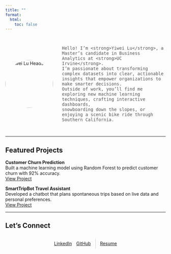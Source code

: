 ```yaml
---
title: ""
format:
  html:
    toc: false
---
```


<!-- Profile Section -->
<div style="display: flex; flex-wrap: wrap; align-items: center; gap: 2em; max-width: 900px; margin: 2em auto;">

  <!-- Avatar -->
  <img src="images/Headshot.jpg" alt="Yiwei Lu Headshot" style="width:150px; height:150px; border-radius:50%;"/>

  <!-- Bio -->
  <div style="flex: 1; font-size: 1rem; color: #555;">
    Hello! I’m <strong>Yiwei Lu</strong>, a Master’s candidate in Business Analytics at <strong>UC Irvine</strong>.
    I’m passionate about transforming complex datasets into clear, actionable insights that empower organizations to make smarter decisions.
    Outside of work, you’ll find me exploring new machine learning techniques, crafting interactive dashboards,
    snowboarding down the slopes, or enjoying a scenic bike ride through Southern California.
  </div>

</div>

---

## Featured Projects

::: {.project-card}
**Customer Churn Prediction**  
Built a machine learning model using Random Forest to predict customer churn with 92% accuracy.  
[View Project](projects/churn.qmd){.btn}
:::

::: {.project-card}
**SmartTripBot Travel Assistant**  
Developed a chatbot that plans spontaneous trips based on live data and personal preferences.  
[View Project](projects/smarttripbot.qmd){.btn}
:::

---

## Let’s Connect

<div class="link-buttons"
     style="display: flex; gap: 1em; flex-wrap: wrap; justify-content: center; align-items: center; margin: 1.5em 0;">

  <!-- LinkedIn -->
  <a href="https://www.linkedin.com/in/yiwei-lu78"
     class="btn" target="_blank">
    <i class="bi bi-linkedin"></i> LinkedIn
  </a>

  <!-- GitHub -->
  <a href="https://github.com/lywww88"
     class="btn" target="_blank">
    <i class="bi bi-github"></i> GitHub
  </a>

  <!-- Divider -->
  <div style="width: 1px; height: 32px; background-color: #ccc;"></div>

  <!-- Resume -->
  <a href="resume.pdf"
     class="btn" target="_blank">
    <i class="bi bi-download"></i> Resume
  </a>

</div>
